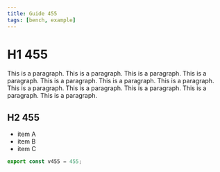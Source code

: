 ```yaml
---
title: Guide 455
tags: [bench, example]
---
```


# H1 455

This is a paragraph. This is a paragraph. This is a paragraph. This is a paragraph. This is a paragraph. This is a paragraph. This is a paragraph. This is a paragraph. This is a paragraph. This is a paragraph. This is a paragraph. This is a paragraph. 

## H2 455

- item A
- item B
- item C

```ts
export const v455 = 455;
```